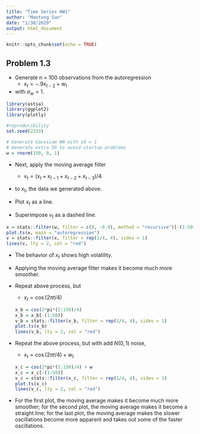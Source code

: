 ---
title: "Time Series HW1"
author: "Maotong Sun"
date: "1/30/2020"
output: html_document
---

```{r setup, include=FALSE}
knitr::opts_chunk$set(echo = TRUE)
```

## Problem 1.3
- Generate n = 100 observations from the autoregression
  - $x_t = -.9x_{t-2} + w_t$
- with $\sigma_w = 1$.
```{r}
library(astsa)
library(ggplot2)
library(plotly)

#reproducibility
set.seed(2333)

# Generate Gaussiam WN with sd = 1
# Generate extra 50 to avoid startup problems
w = rnorm(150, 0, 1)
```

- Next, apply the moving average filter
  - $v_t = (x_t + x_{t-1} + x_{t-2} + x_{t-3})/4$
- to $x_t$, the data we generated above.

- Plot $x_t$ as a line.
- Superimpose $v_t$ as a dashed line.
```{r}
x = stats::filter(w, filter = c(0, -0.9), method = "recursive")[-(1:50)] # remove first 50
plot.ts(x, main = "autoregression")
v = stats::filter(x, filter = rep(1/4, 4), sides = 1)
lines(v, lty = 2, col = "red")
```
- The behavior of $x_t$ shows high volatility.
- Applying the moving average filter makes it become much more smoother.

- Repeat above process, but
  - $x_t = \cos(2 \pi t/4)$
```{r}
x_b = cos(2*pi*(1:150)/4)
x_b = x_b[-(1:50)]
v_b = stats::filter(x_b, filter = rep(1/4, 4), sides = 1)
plot.ts(x_b)
lines(v_b, lty = 2, col = "red")
```

- Repeat the above process, but with add $N(0, 1)$ noise,
  - $x_t = \cos(2\pi t/4) + w_t$
```{r}
x_c = cos(2*pi*(1:150)/4) + w
x_c = x_c[-(1:50)]
v_c = stats::filter(x_c, filter = rep(1/4, 4), sides = 1)
plot.ts(x_c)
lines(v_c, lty = 2, col = "red")
```

- For the first plot, the moving average makes it become much more smoother; for the second plot, the moving average makes it    become a straight line; for the last plot, the moving average makes the slower oscillations become more apparent and takes     out some of the faster oscillations.